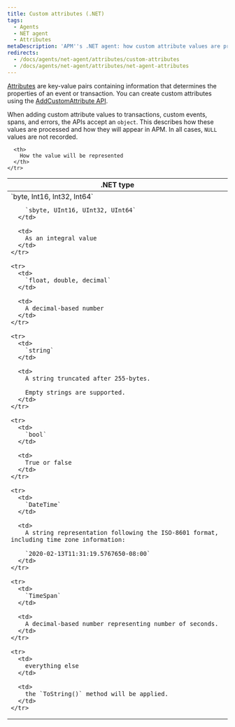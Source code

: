 ```yaml
---
title: Custom attributes (.NET)
tags:
  - Agents
  - NET agent
  - Attributes
metaDescription: 'APM''s .NET agent: how custom attribute values are processed and how they will appear in APM.'
redirects:
  - /docs/agents/net-agent/attributes/custom-attributes
  - /docs/agents/net-agent/attributes/net-agent-attributes
---
```


[Attributes](/docs/features/agent-attributes) are key-value pairs containing information that determines the properties of an event or transaction. You can create custom attributes using the [AddCustomAttribute API](/docs/agents/net-agent/net-agent-api/itransaction/#addcustomattribute).

When adding custom attribute values to transactions, custom events, spans, and errors, the APIs accept an `object`. This describes how these values are processed and how they will appear in APM. In all cases, `NULL` values are not recorded.

<table>
  <thead>
    <tr>
      <th>
        .NET type
      </th>

      <th>
        How the value will be represented
      </th>
    </tr>
  </thead>

  <tbody>
    <tr>
      <td>
        `byte, Int16, Int32, Int64`

        `sbyte, UInt16, UInt32, UInt64`
      </td>

      <td>
        As an integral value
      </td>
    </tr>

    <tr>
      <td>
        `float, double, decimal`
      </td>

      <td>
        A decimal-based number
      </td>
    </tr>

    <tr>
      <td>
        `string`
      </td>

      <td>
        A string truncated after 255-bytes.

        Empty strings are supported.
      </td>
    </tr>

    <tr>
      <td>
        `bool`
      </td>

      <td>
        True or false
      </td>
    </tr>

    <tr>
      <td>
        `DateTime`
      </td>

      <td>
        A string representation following the ISO-8601 format, including time zone information:

        `2020-02-13T11:31:19.5767650-08:00`
      </td>
    </tr>

    <tr>
      <td>
        `TimeSpan`
      </td>

      <td>
        A decimal-based number representing number of seconds.
      </td>
    </tr>

    <tr>
      <td>
        everything else
      </td>

      <td>
        the `ToString()` method will be applied.
      </td>
    </tr>
  </tbody>
</table>
